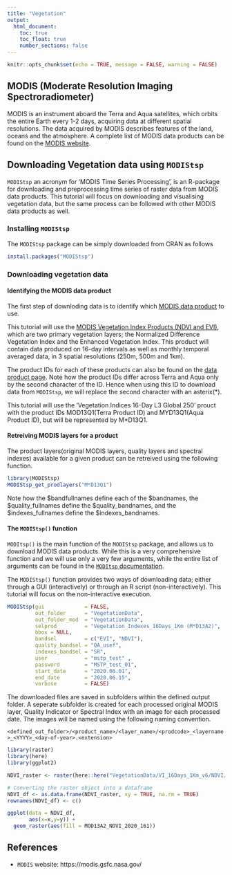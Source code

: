 ```yaml
---
title: "Vegetation"
output:
  html_document:
    toc: true
    toc_float: true
    number_sections: false
---
```


```r
knitr::opts_chunk$set(echo = TRUE, message = FALSE, warning = FALSE)
```

## MODIS (Moderate Resolution Imaging Spectroradiometer)

MODIS is an instrument aboard the Terra and Aqua satellites, which orbits the entire Earth every 1-2 days, acquiring data at different spatial resolutions. The data acquired by MODIS describes features of the land, oceans and the atmosphere. A complete list of MODIS data products can be found on the [MODIS website](https://modis.gsfc.nasa.gov/data/dataprod/).

## Downloading Vegetation data using `MODIStsp`

`MODIStsp` an acronym for 'MODIS Time Series Processing', is an R-package for downloading and preprocessing time series of raster data from MODIS data products. This tutorial will focus on downloading and visualising vegetation data, but the same process can be followed with other MODIS data products as well.

### Installing `MODIStsp`

The `MODIStsp` package can be simply downloaded from CRAN as follows

```r
install.packages("MODIStsp")
```

### Downloading vegetation data

#### Identifying the MODIS data product

The first step of downloding data is to identify which [MODIS data product](https://modis.gsfc.nasa.gov/data/dataprod/) to use.

This tutorial will use the [MODIS Vegetation Index Products (NDVI and EVI)](https://modis.gsfc.nasa.gov/data/dataprod/mod13.php), which are two primary vegetation layers; the Normalized Difference Vegetation Index and the Enhanced Vegetation Index. This product will contain data produced on 16-day intervals as well as monthly temporal averaged data, in 3 spatial resolutions (250m, 500m and 1km).

The product IDs for each of these products can also be found on the  [data product page](https://modis.gsfc.nasa.gov/data/dataprod/mod13.php). Note how the product IDs differ across Terra and Aqua only by the second character of the ID. Hence when using this ID to download data from `MODIStsp`, we will replace the second character with an asterix(\*). 

This tutorial will use the 'Vegetation Indices 16-Day L3 Global 250' prouct with the product IDs MOD13Q1(Terra Product ID) and MYD13Q1(Aqua Product ID), but will be represented by M\*D13Q1.

#### Retreiving MODIS layers for a product

The product layers(original MODIS layers, quality layers and spectral indexes) available for a given product can be retreived using the following function.

```r
library(MODIStsp)
MODIStsp_get_prodlayers("M*D13Q1")
```

Note how the \$bandfullnames define each of the \$bandnames, the \$quality_fullnames define the \$quality_bandnames, and the \$indexes_fullnames define the \$indexes_bandnames.

#### The `MODIStsp()` function

`MODItsp()` is the main function of the `MODIStsp` package, and allows us to download MODIS data products. While this is a very comprehensive function and we will use only a very few arguments, while the entire list of arguments can be found in the [`MODItsp` documentation](https://docs.ropensci.org/MODIStsp/reference/MODIStsp.html).

The `MODIStsp()` function provides two ways of downloading data; either through a GUI (interactively) or through an R script (non-interactively). This tutorial will focus on the non-interactive execution.

```r
MODIStsp(gui             = FALSE,
         out_folder      = "VegetationData",
         out_folder_mod  = "VegetationData",
         selprod         = "Vegetation_Indexes_16Days_1Km (M*D13A2)",
         bbox = NULL,
         bandsel         = c("EVI", "NDVI"), 
         quality_bandsel = "QA_usef", 
         indexes_bandsel = "SR", 
         user            = "mstp_test" ,
         password        = "MSTP_test_01",
         start_date      = "2020.06.01", 
         end_date        = "2020.06.15", 
         verbose         = FALSE)
```

The downloaded files are saved in subfolders within the defined output folder. A seperate subfolder is created for each processed original MODIS layer, Quality Indicator or Spectral Index with an image for each processed date. The images will be named using the following naming convention.

`<defined_out_folder>/<product_name>/<layer_name>/<prodcode>_<layername>_<YYYY>_<day-of-year>.<extension>`

```r
library(raster)
library(here)
library(ggplot2)

NDVI_raster <- raster(here::here("VegetationData/VI_16Days_1Km_v6/NDVI/MOD13A2_NDVI_2020_161.tif"))

# Converting the raster object into a dataframe
NDVI_df <- as.data.frame(NDVI_raster, xy = TRUE, na.rm = TRUE)
rownames(NDVI_df) <- c()

ggplot(data = NDVI_df,
       aes(x=x,y=y)) +
  geom_raster(aes(fill = MOD13A2_NDVI_2020_161))
```

## References

- `MODIS` website: https://modis.gsfc.nasa.gov/
